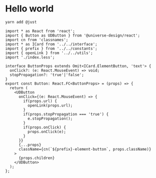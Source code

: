 
# Hello world

```bash
yarn add @just
```

```tsx {1-3,4}
import * as React from 'react';
import { Button as UDButton } from '@universe-design/react';
import cn from 'classnames';
import * as ICard from '../../interface';
import { prefix } from '../../constants';
import { openLink } from '../../utils';
import './index.less';

interface ButtonProps extends Omit<ICard.ElementButton, 'text'> {
  onClick?: (e: React.MouseEvent) => void;
  stopPropagation?: 'true'|'false';
}
export const Button: React.FC<ButtonProps> = (props) => {
  return (
    <UDButton
      onClick={(e: React.MouseEvent) => {
        if(props.url) {
          openLink(props.url);
        }
        if(props.stopPropagation === 'true') {
          e.stopPropagation();
        }
        if(props.onClick) {
          props.onClick(e);
        }
      }}
      {...props}
      className={cn(`${prefix}-element-button`, props.className)}
    >
      {props.children}
    </UDButton>
  );
};
```